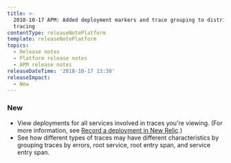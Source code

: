 ```yaml
---
title: >-
  2018-10-17 APM: Added deployment markers and trace grouping to distributed
  tracing
contentType: releaseNotePlatform
template: releaseNotePlatform
topics:
  - Release notes
  - Platform release notes
  - APM release notes
releaseDateTime: '2018-10-17 13:30'
releaseImpact:
  - New
---
```


### New

* View deployments for all services involved in traces you're viewing. (For more information, see [Record a deployment in New Relic](/docs/apm/new-relic-apm/maintenance/record-deployments).)
* See how different types of traces may have different characteristics by grouping traces by errors, root service, root entry span, and service entry span.
